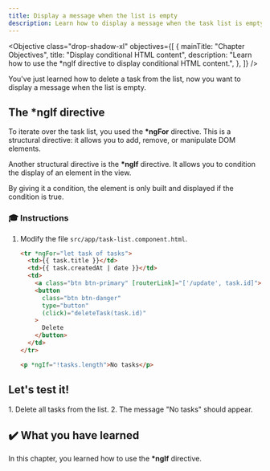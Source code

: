 ```yaml
---
title: Display a message when the list is empty
description: Learn how to display a message when the task list is empty in an Angular application.
---
```



<Objective
  class="drop-shadow-xl"
  objectives={[
    {
      mainTitle: "Chapter Objectives",
      title: "Display conditional HTML content",
      description:
        "Learn how to use the *ngIf directive to display conditional HTML content.",
    },
  ]}
/>

You've just learned how to delete a task from the list, now you want to display a message when the list is empty.

## The \*ngIf directive

To iterate over the task list, you used the **\*ngFor** directive.
This is a structural directive: it allows you to add, remove, or manipulate DOM elements.

Another structural directive is the **\*ngIf** directive.
It allows you to condition the display of an element in the view.

By giving it a condition, the element is only built and displayed if the condition is true.

### 🎓 Instructions

<Steps>

1. Modify the file `src/app/task-list.component.html`.

   ```html ins={"1. Add a message when the list is empty": 9-10}
   <tr *ngFor="let task of tasks">
     <td>{{ task.title }}</td>
     <td>{{ task.createdAt | date }}</td>
     <td>
       <a class="btn btn-primary" [routerLink]="['/update', task.id]">Update</a>
       <button
         class="btn btn-danger"
         type="button"
         (click)="deleteTask(task.id)"
       >
         Delete
       </button>
     </td>
   </tr>

   <p *ngIf="!tasks.length">No tasks</p>
   ```

</Steps>

## Let's test it!

<Steps>
1. Delete all tasks from the list.
2. The message "No tasks" should appear.

</Steps>

## ✔️ What you have learned

In this chapter, you learned how to use the **\*ngIf** directive.
